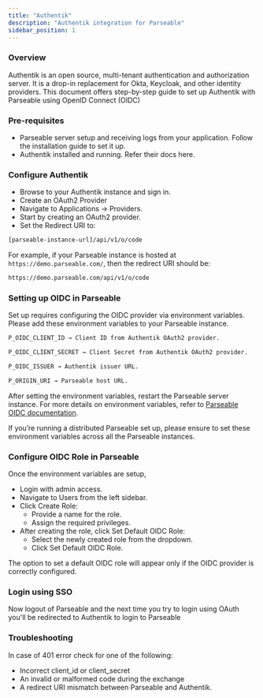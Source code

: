 ```yaml
---
title: "Authentik"
description: "Authentik integration for Parseable"
sidebar_position: 1
---
```


### Overview
Authentik is an open source, multi-tenant authentication and authorization server. It is a drop-in replacement for Okta, Keycloak, and other identity providers. This document offers step-by-step guide to set up Authentik with Parseable using OpenID Connect (OIDC)

### Pre-requisites
- Parseable server setup and receiving logs from your application. Follow the installation guide to set it up.
- Authentik installed and running. Refer their docs here.

### Configure Authentik
- Browse to your Authentik instance and sign in.
- Create an OAuth2 Provider
- Navigate to Applications → Providers.
- Start by creating an OAuth2 provider.
- Set the Redirect URI to:

```sh
[parseable-instance-url]/api/v1/o/code
```

For example, if your Parseable instance is hosted at `https://demo.parseable.com/`, then the redirect URI should be:

```sh
https://demo.parseable.com/api/v1/o/code
```

### Setting up OIDC in Parseable
Set up requires configuring the OIDC provider via environment variables. Please add these environment variables to your Parseable instance.

```sh
P_OIDC_CLIENT_ID → Client ID from Authentik OAuth2 provider.

P_OIDC_CLIENT_SECRET → Client Secret from Authentik OAuth2 provider.

P_OIDC_ISSUER → Authentik issuer URL.

P_ORIGIN_URI → Parseable host URL.
```

After setting the environment variables, restart the Parseable server instance. For more details on environment variables, refer to [Parseable OIDC documentation](https://www.parseable.com/docs/server/features/oidc-openid-connect#environment-variables).

<Callout type="info">
If you’re running a distributed Parseable set up, please ensure to set these environment variables across all the Parseable instances.
</Callout>

### Configure OIDC Role in Parseable
Once the environment variables are setup,

- Login with admin access.
- Navigate to Users from the left sidebar.
- Click Create Role:
    - Provide a name for the role.
    - Assign the required privileges.
- After creating the role, click Set Default OIDC Role:
    - Select the newly created role from the dropdown.
    - Click Set Default OIDC Role.

<Callout type="info">
The option to set a default OIDC role will appear only if the OIDC provider is correctly configured.
</Callout>

### Login using SSO
Now logout of Parseable and the next time you try to login using OAuth you'll be redirected to Authentik to login to Parseable

### Troubleshooting
In case of 401 error check for one of the following:

- Incorrect client_id or client_secret
- An invalid or malformed code during the exchange
- A redirect URI mismatch between Parseable and Authentik.

